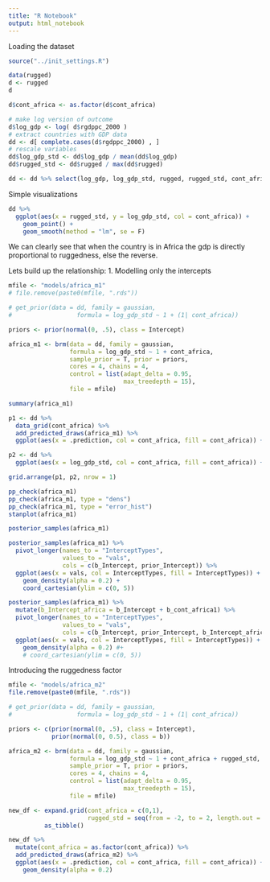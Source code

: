 ```yaml
---
title: "R Notebook"
output: html_notebook
---
```


Loading the dataset

```r

source("../init_settings.R")

```


```r

data(rugged)
d <- rugged
d

d$cont_africa <- as.factor(d$cont_africa)

# make log version of outcome
d$log_gdp <- log( d$rgdppc_2000 )
# extract countries with GDP data
dd <- d[ complete.cases(d$rgdppc_2000) , ]
# rescale variables
dd$log_gdp_std <- dd$log_gdp / mean(dd$log_gdp)
dd$rugged_std <- dd$rugged / max(dd$rugged)

dd <- dd %>% select(log_gdp, log_gdp_std, rugged, rugged_std, cont_africa)

```

Simple visualizations
```r

dd %>%
  ggplot(aes(x = rugged_std, y = log_gdp_std, col = cont_africa)) +
    geom_point() +
    geom_smooth(method = "lm", se = F)

```

We can clearly see that when the country is in Africa the gdp is directly proportional to ruggedness, else the reverse.

Lets build up the relationship:
1. Modelling only the intercepts

```r

mfile <- "models/africa_m1"
# file.remove(paste0(mfile, ".rds"))

# get_prior(data = dd, family = gaussian,
#                  formula = log_gdp_std ~ 1 + (1| cont_africa))

priors <- prior(normal(0, .5), class = Intercept)

africa_m1 <- brm(data = dd, family = gaussian,
                 formula = log_gdp_std ~ 1 + cont_africa,
                 sample_prior = T, prior = priors,
                 cores = 4, chains = 4,
                 control = list(adapt_delta = 0.95,
                                max_treedepth = 15),
                 file = mfile)

```

```r
summary(africa_m1)
```



```r

p1 <- dd %>%
  data_grid(cont_africa) %>%
  add_predicted_draws(africa_m1) %>%
  ggplot(aes(x = .prediction, col = cont_africa, fill = cont_africa)) + geom_density(alpha = 0.2)

p2 <- dd %>%
  ggplot(aes(x = log_gdp_std, col = cont_africa, fill = cont_africa)) + geom_density(alpha = 0.2)

grid.arrange(p1, p2, nrow = 1)
```

```r

pp_check(africa_m1)
pp_check(africa_m1, type = "dens")
pp_check(africa_m1, type = "error_hist")
stanplot(africa_m1)

```


```r

posterior_samples(africa_m1)

```

```r

posterior_samples(africa_m1) %>%
  pivot_longer(names_to = "InterceptTypes",
               values_to = "vals",
               cols = c(b_Intercept, prior_Intercept)) %>%
  ggplot(aes(x = vals, col = InterceptTypes, fill = InterceptTypes)) +
    geom_density(alpha = 0.2) +
    coord_cartesian(ylim = c(0, 5))

```

```r

posterior_samples(africa_m1) %>%
  mutate(b_Intercept_africa = b_Intercept + b_cont_africa1) %>%
  pivot_longer(names_to = "InterceptTypes",
               values_to = "vals",
               cols = c(b_Intercept, prior_Intercept, b_Intercept_africa)) %>%
  ggplot(aes(x = vals, col = InterceptTypes, fill = InterceptTypes)) +
    geom_density(alpha = 0.2) #+
    # coord_cartesian(ylim = c(0, 5))

```

Introducing the ruggedness factor
```r
mfile <- "models/africa_m2"
file.remove(paste0(mfile, ".rds"))

# get_prior(data = dd, family = gaussian,
#                  formula = log_gdp_std ~ 1 + (1| cont_africa))

priors <- c(prior(normal(0, .5), class = Intercept),
            prior(normal(0, 0.5), class = b))

africa_m2 <- brm(data = dd, family = gaussian,
                 formula = log_gdp_std ~ 1 + cont_africa + rugged_std,
                 sample_prior = T, prior = priors,
                 cores = 4, chains = 4,
                 control = list(adapt_delta = 0.95,
                                max_treedepth = 15),
                 file = mfile)

```

```r

new_df <- expand.grid(cont_africa = c(0,1),
                      rugged_std = seq(from = -2, to = 2, length.out = 100)) %>%
          as_tibble()

new_df %>%
  mutate(cont_africa = as.factor(cont_africa)) %>%
  add_predicted_draws(africa_m2) %>%
  ggplot(aes(x = .prediction, col = cont_africa, fill = cont_africa)) +
    geom_density(alpha = 0.2)


```

